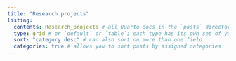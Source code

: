 ```yaml
---
title: "Research projects"
listing: 
  contents: Research_projects # all Quarto docs in the `posts` directory will be included on your listing page
  type: grid # or `default` or `table`; each type has its own set of yaml options to include
  sort: "category desc" # can also sort on more than one field
  categories: true # allows you to sort posts by assigned categories 
---
```

